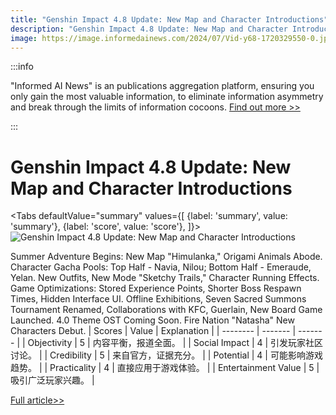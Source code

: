 ```yaml
---
title: "Genshin Impact 4.8 Update: New Map and Character Introductions"
description: "Genshin Impact 4.8 Update: New Map and Character Introductions"
image: https://image.informedainews.com/2024/07/Vid-y68-1720329550-0.jpg
---
```



:::info

"Informed AI News" is an publications aggregation platform, ensuring you only gain the most valuable information, to eliminate information asymmetry and break through the limits of information cocoons.  [Find out more >>](/)

:::

# Genshin Impact 4.8 Update: New Map and Character Introductions


<Tabs
	defaultValue="summary"
	values={[
	{label: 'summary', value: 'summary'},
	{label: 'score', value: 'score'},
]}>
<TabItem value="summary">
<img
  src="https://image.informedainews.com/2024/07/Vid-y68-1720329550-0.jpg"
  alt="Genshin Impact 4.8 Update: New Map and Character Introductions"
/>



Summer Adventure Begins: New Map "Himulanka," Origami Animals Abode. Character Gacha Pools: Top Half - Navia, Nilou; Bottom Half - Emeraude, Yelan. New Outfits, New Mode "Sketchy Trails," Character Running Effects. Game Optimizations: Stored Experience Points, Shorter Boss Respawn Times, Hidden Interface UI. Offline Exhibitions, Seven Sacred Summons Tournament Renamed, Collaborations with KFC, Guerlain, New Board Game Launched. 4.0 Theme OST Coming Soon. Fire Nation "Natasha" New Characters Debut.
</TabItem>
<TabItem value="score">
	| Scores     | Value   | Explanation |
	| -------- | ------- | ------- |
	| Objectivity  | 5    | 内容平衡，报道全面。    |
	| Social Impact | 4     | 引发玩家社区讨论。    |
	| Credibility    | 5    | 来自官方，证据充分。    |
	| Potential    | 4    | 可能影响游戏趋势。    |
	| Practicality    | 4    | 直接应用于游戏体验。    |
	| Entertainment Value    | 5    | 吸引广泛玩家兴趣。    |
</TabItem>
</Tabs>

[Full article>>](https://www.gcores.com/articles/184549)
